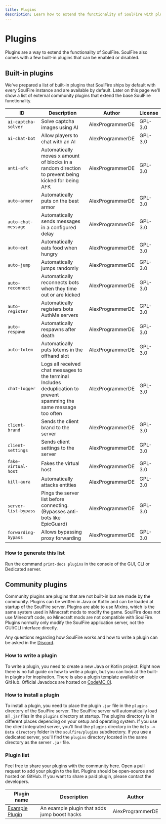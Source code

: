 ```yaml
---
title: Plugins
description: Learn how to extend the functionality of SoulFire with plugins.
---
```


# Plugins

Plugins are a way to extend the functionality of SoulFire.
SoulFire also comes with a few built-in plugins that can be enabled or disabled.

## Built-in plugins

We've prepared a list of built-in plugins that SoulFire ships by default with every SoulFire instance and are available by default.
Later on this page we'll show a list of external community plugins that extend the base SoulFire functionality.

| ID                   | Description                                                                                                           | Author           | License |
|----------------------|-----------------------------------------------------------------------------------------------------------------------|------------------|---------|
| `ai-captcha-solver`  | Solve captcha images using AI                                                                                         | AlexProgrammerDE | GPL-3.0 |
| `ai-chat-bot`        | Allow players to chat with an AI                                                                                      | AlexProgrammerDE | GPL-3.0 |
| `anti-afk`           | Automatically moves x amount of blocks in a random direction to prevent being kicked for being AFK                    | AlexProgrammerDE | GPL-3.0 |
| `auto-armor`         | Automatically puts on the best armor                                                                                  | AlexProgrammerDE | GPL-3.0 |
| `auto-chat-message`  | Automatically sends messages in a configured delay                                                                    | AlexProgrammerDE | GPL-3.0 |
| `auto-eat`           | Automatically eats food when hungry                                                                                   | AlexProgrammerDE | GPL-3.0 |
| `auto-jump`          | Automatically jumps randomly                                                                                          | AlexProgrammerDE | GPL-3.0 |
| `auto-reconnect`     | Automatically reconnects bots when they time out or are kicked                                                        | AlexProgrammerDE | GPL-3.0 |
| `auto-register`      | Automatically registers bots AuthMe servers                                                                           | AlexProgrammerDE | GPL-3.0 |
| `auto-respawn`       | Automatically respawns after death                                                                                    | AlexProgrammerDE | GPL-3.0 |
| `auto-totem`         | Automatically puts totems in the offhand slot                                                                         | AlexProgrammerDE | GPL-3.0 |
| `chat-logger`        | Logs all received chat messages to the terminal Includes deduplication to prevent spamming the same message too often | AlexProgrammerDE | GPL-3.0 |
| `client-brand`       | Sends the client brand to the server                                                                                  | AlexProgrammerDE | GPL-3.0 |
| `client-settings`    | Sends client settings to the server                                                                                   | AlexProgrammerDE | GPL-3.0 |
| `fake-virtual-host`  | Fakes the virtual host                                                                                                | AlexProgrammerDE | GPL-3.0 |
| `kill-aura`          | Automatically attacks entities                                                                                        | AlexProgrammerDE | GPL-3.0 |
| `server-list-bypass` | Pings the server list before connecting. (Bypasses anti-bots like EpicGuard)                                          | AlexProgrammerDE | GPL-3.0 |
| `forwarding-bypass`  | Allows bypassing proxy forwarding                                                                                     | AlexProgrammerDE | GPL-3.0 |

### How to generate this list

Run the command `print-docs plugins` in the console of the GUI, CLI or Dedicated server.

## Community plugins

Community plugins are plugins that are not built-in but are made by the community.
Plugins can be written in Java or Kotlin and can be loaded at startup of the SoulFire server.
Plugins are able to use Mixins, which is the same system used in Minecraft mods to modify the game.
SoulFire does not use Minecraft code, so Minecraft mods are not compatible with SoulFire.
Plugins normally only modify the SoulFire application server, not the GUI/CLI interface directly.

Any questions regarding how SoulFire works and how to write a plugin can be asked in the [Discord](/discord).

### How to write a plugin

To write a plugin, you need to create a new Java or Kotlin project.
Right now there is no full guide on how to write a plugin, but you can look at the built-in plugins for inspiration.
There is also a [plugin template](https://github.com/AlexProgrammerDE/SoulFirePluginExample) available on GitHub.
Official Javadocs are hosted on [CodeMC CI](https://ci.codemc.io/job/AlexProgrammerDE/job/SoulFire/javadoc/index.html).

### How to install a plugin

To install a plugin, you need to place the plugin `.jar` file in the `plugins` directory of the SoulFire server.
The SoulFire server will automatically load all `.jar` files in the `plugins` directory at startup.
The plugins directory is in different places depending on your setup and operating system.
If you use the client integrated server,
you'll find the `plugins` directory in the `Help -> Data directory` folder in the `soulfire/plugins` subdirectory.
If you use a dedicated server,
you'll find the `plugins` directory located in the same directory as the server `.jar` file.

### Plugin list

Feel free to share your plugins with the community here.
Open a pull request to add your plugin to the list.
Plugins should be open-source and hosted on GitHub.
If you want to share a paid plugin, please contact the developers.

| Plugin name                                                                 | Description                                  | Author           |
|-----------------------------------------------------------------------------|----------------------------------------------|------------------|
| [Example Plugin](https://github.com/AlexProgrammerDE/SoulFirePluginExample) | An example plugin that adds jump boost hacks | AlexProgrammerDE |
